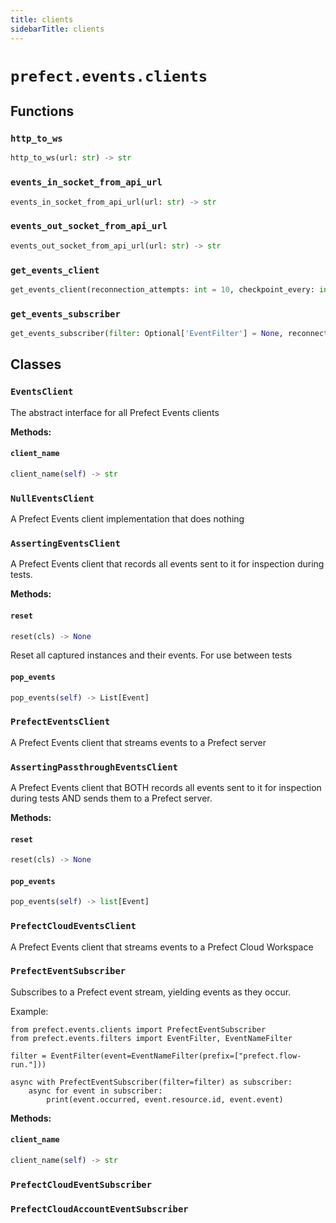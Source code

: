 ```yaml
---
title: clients
sidebarTitle: clients
---
```


# `prefect.events.clients`

## Functions

### `http_to_ws` <sup><a href="https://github.com/PrefectHQ/prefect/blob/main/src/prefect/events/clients.py#L77" target="_blank"><Icon icon="github" size="14" /></a></sup>

```python
http_to_ws(url: str) -> str
```

### `events_in_socket_from_api_url` <sup><a href="https://github.com/PrefectHQ/prefect/blob/main/src/prefect/events/clients.py#L81" target="_blank"><Icon icon="github" size="14" /></a></sup>

```python
events_in_socket_from_api_url(url: str) -> str
```

### `events_out_socket_from_api_url` <sup><a href="https://github.com/PrefectHQ/prefect/blob/main/src/prefect/events/clients.py#L85" target="_blank"><Icon icon="github" size="14" /></a></sup>

```python
events_out_socket_from_api_url(url: str) -> str
```

### `get_events_client` <sup><a href="https://github.com/PrefectHQ/prefect/blob/main/src/prefect/events/clients.py#L89" target="_blank"><Icon icon="github" size="14" /></a></sup>

```python
get_events_client(reconnection_attempts: int = 10, checkpoint_every: int = 700) -> 'EventsClient'
```

### `get_events_subscriber` <sup><a href="https://github.com/PrefectHQ/prefect/blob/main/src/prefect/events/clients.py#L120" target="_blank"><Icon icon="github" size="14" /></a></sup>

```python
get_events_subscriber(filter: Optional['EventFilter'] = None, reconnection_attempts: int = 10) -> 'PrefectEventSubscriber'
```

## Classes

### `EventsClient` <sup><a href="https://github.com/PrefectHQ/prefect/blob/main/src/prefect/events/clients.py#L150" target="_blank"><Icon icon="github" size="14" /></a></sup>


The abstract interface for all Prefect Events clients


**Methods:**

#### `client_name` <sup><a href="https://github.com/PrefectHQ/prefect/blob/main/src/prefect/events/clients.py#L154" target="_blank"><Icon icon="github" size="14" /></a></sup>

```python
client_name(self) -> str
```

### `NullEventsClient` <sup><a href="https://github.com/PrefectHQ/prefect/blob/main/src/prefect/events/clients.py#L188" target="_blank"><Icon icon="github" size="14" /></a></sup>


A Prefect Events client implementation that does nothing


### `AssertingEventsClient` <sup><a href="https://github.com/PrefectHQ/prefect/blob/main/src/prefect/events/clients.py#L195" target="_blank"><Icon icon="github" size="14" /></a></sup>


A Prefect Events client that records all events sent to it for inspection during
tests.


**Methods:**

#### `reset` <sup><a href="https://github.com/PrefectHQ/prefect/blob/main/src/prefect/events/clients.py#L213" target="_blank"><Icon icon="github" size="14" /></a></sup>

```python
reset(cls) -> None
```

Reset all captured instances and their events. For use between
tests


#### `pop_events` <sup><a href="https://github.com/PrefectHQ/prefect/blob/main/src/prefect/events/clients.py#L219" target="_blank"><Icon icon="github" size="14" /></a></sup>

```python
pop_events(self) -> List[Event]
```

### `PrefectEventsClient` <sup><a href="https://github.com/PrefectHQ/prefect/blob/main/src/prefect/events/clients.py#L247" target="_blank"><Icon icon="github" size="14" /></a></sup>


A Prefect Events client that streams events to a Prefect server


### `AssertingPassthroughEventsClient` <sup><a href="https://github.com/PrefectHQ/prefect/blob/main/src/prefect/events/clients.py#L410" target="_blank"><Icon icon="github" size="14" /></a></sup>


A Prefect Events client that BOTH records all events sent to it for inspection
during tests AND sends them to a Prefect server.


**Methods:**

#### `reset` <sup><a href="https://github.com/PrefectHQ/prefect/blob/main/src/prefect/events/clients.py#L429" target="_blank"><Icon icon="github" size="14" /></a></sup>

```python
reset(cls) -> None
```

#### `pop_events` <sup><a href="https://github.com/PrefectHQ/prefect/blob/main/src/prefect/events/clients.py#L433" target="_blank"><Icon icon="github" size="14" /></a></sup>

```python
pop_events(self) -> list[Event]
```

### `PrefectCloudEventsClient` <sup><a href="https://github.com/PrefectHQ/prefect/blob/main/src/prefect/events/clients.py#L451" target="_blank"><Icon icon="github" size="14" /></a></sup>


A Prefect Events client that streams events to a Prefect Cloud Workspace


### `PrefectEventSubscriber` <sup><a href="https://github.com/PrefectHQ/prefect/blob/main/src/prefect/events/clients.py#L486" target="_blank"><Icon icon="github" size="14" /></a></sup>


Subscribes to a Prefect event stream, yielding events as they occur.

Example:

    from prefect.events.clients import PrefectEventSubscriber
    from prefect.events.filters import EventFilter, EventNameFilter

    filter = EventFilter(event=EventNameFilter(prefix=["prefect.flow-run."]))

    async with PrefectEventSubscriber(filter=filter) as subscriber:
        async for event in subscriber:
            print(event.occurred, event.resource.id, event.event)


**Methods:**

#### `client_name` <sup><a href="https://github.com/PrefectHQ/prefect/blob/main/src/prefect/events/clients.py#L548" target="_blank"><Icon icon="github" size="14" /></a></sup>

```python
client_name(self) -> str
```

### `PrefectCloudEventSubscriber` <sup><a href="https://github.com/PrefectHQ/prefect/blob/main/src/prefect/events/clients.py#L674" target="_blank"><Icon icon="github" size="14" /></a></sup>

### `PrefectCloudAccountEventSubscriber` <sup><a href="https://github.com/PrefectHQ/prefect/blob/main/src/prefect/events/clients.py#L700" target="_blank"><Icon icon="github" size="14" /></a></sup>
